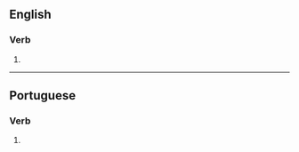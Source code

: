 ==English==

===Verb===
{{head|en|verb form}}

# {{en-third-person singular of|socialize}}

----

==Portuguese==

===Verb===
{{head|pt|verb form}}

# {{pt-verb-form-of|socializar}}
